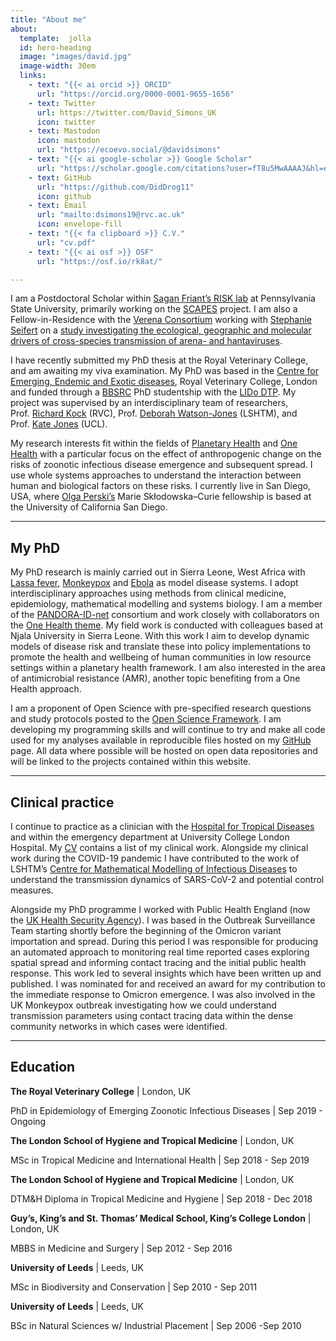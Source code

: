 ```yaml
---
title: "About me"
about:
  template:  jolla
  id: hero-heading
  image: "images/david.jpg"
  image-width: 30em
  links:
    - text: "{{< ai orcid >}} ORCID"
      url: "https://orcid.org/0000-0001-9655-1656"
    - text: Twitter
      url: https://twitter.com/David_Simons_UK
      icon: twitter
    - text: Mastodon
      icon: mastodon
      url: "https://ecoevo.social/@davidsimons"
    - text: "{{< ai google-scholar >}} Google Scholar"
      url: "https://scholar.google.com/citations?user=fT8u5MwAAAAJ&hl=en"
    - text: GitHub
      url: "https://github.com/DidDrog11"
      icon: github
    - text: Email
      url: "mailto:dsimons19@rvc.ac.uk"
      icon: envelope-fill
    - text: "{{< fa clipboard >}} C.V."
      url: "cv.pdf"
    - text: "{{< ai osf >}} OSF"
      url: "https://osf.io/rk8at/"

---
```


:::{#hero-heading}

I am a Postdoctoral Scholar within [Sagan Friant's RISK lab](https://www.saganfriant.com/) at Pennsylvania State University, primarily working on the [SCAPES](/lassa/SCAPES.qmd) project. I am also a Fellow-in-Residence with the [Verena Consortium](https://www.viralemergence.org/) working with [Stephanie Seifert](https://labs.wsu.edu/mezap/) on a [study investigating the ecological, geographic and molecular drivers of cross-species transmission of arena- and hantaviruses](/others/arena_hanta.qmd). 

I have recently submitted my PhD thesis at the Royal Veterinary College, and am awaiting my viva examination. My PhD was based in the [Centre for Emerging, Endemic and Exotic diseases](https://www.rvc.ac.uk/research/research-centres-and-facilities/ceeed), Royal Veterinary College, London and funded through a [BBSRC](https://bbsrc.ukri.org/) PhD studentship with the [LIDo DTP](https://www.lido-dtp.ac.uk/). My project was supervised by an interdisciplinary team of researchers, Prof. [Richard Kock](https://www.rvc.ac.uk/about/our-people/richard-kock) (RVC), Prof. [Deborah Watson-Jones](https://scholar.google.com/citations?user=csCh6RsAAAAJ) (LSHTM), and Prof. [Kate Jones](https://www.ucl.ac.uk/biosciences/people/prof-kate-jones) (UCL). 

My research interests fit within the fields of [Planetary Health](https://unfccc.int/climate-action/momentum-for-change/planetary-health) and [One Health](https://www.cdc.gov/onehealth/basics/index.html) with a particular focus on the effect of anthropogenic change on the risks of zoonotic infectious disease emergence and subsequent spread. I use whole  systems approaches to understand the interaction between human and biological factors on these risks. I currently live in San Diego, USA, where [Olga Perski's](https://olgaperski.com) Marie Skłodowska--Curie fellowship is based at the University of California San Diego.

:::
------------------------------------------------------------------------

## My PhD

My PhD research is mainly carried out in Sierra Leone, West Africa with [Lassa fever](https://www.cdc.gov/vhf/lassa/index.html), [Monkeypox](https://www.cdc.gov/poxvirus/monkeypox/) and [Ebola](https://www.cdc.gov/vhf/ebola/) as model disease systems. I adopt interdisciplinary approaches using methods from clinical medicine, epidemiology, mathematical modelling and systems biology. I am a member of the [PANDORA-ID-net](https://pandora.tghn.org/) consortium and work closely with collaborators on the [One Health theme](https://pandora.tghn.org/one-health/). My field work is conducted with colleagues based at Njala University in Sierra Leone. With this work I aim to develop dynamic models of disease risk and translate these into policy implementations to promote the health and wellbeing of human communities in low resource settings within a planetary health framework. I am also interested in the area of antimicrobial resistance (AMR), another topic benefiting from a One Health approach.

I am a proponent of Open Science with pre-specified research questions and study protocols posted to the [Open Science Framework](https://osf.io/dashboard). I am developing my programming skills and will continue to try and make all code used for my analyses available in reproducible files hosted on my [GitHub](https://github.com/diddrog11) page. All data where possible will be hosted on open data repositories and will be linked to the projects contained within this website.

------------------------------------------------------------------------

## Clinical practice

I continue to practice as a clinician with the [Hospital for Tropical Diseases](http://www.thehtd.org) and within the emergency department at University College London Hospital. My [CV](cv.pdf) contains a list of my clinical work. Alongside my clinical work during the COVID-19 pandemic I have contributed to the work of LSHTM's [Centre for Mathematical Modelling of Infectious Diseases](https://cmmid.github.io/topics/covid19/) to understand the transmission dynamics of SARS-CoV-2 and potential control measures.

Alongside my PhD programme I worked with Public Health England (now the [UK Health Security Agency](https://www.gov.uk/government/organisations/uk-health-security-agency)). I was based in the Outbreak Surveillance Team starting shortly before the beginning of the Omicron variant importation and spread. During this period I was responsible for producing an automated approach to monitoring real time reported cases exploring spatial spread and informing contact tracing and the initial public health response. This work led to several insights which have been written up and published. I was nominated for and received an award for my contribution to the immediate response to Omicron emergence. I was also involved in the UK Monkeypox outbreak investigating how we could understand transmission parameters using contact tracing data within the dense community networks in which cases were identified.

------------------------------------------------------------------------


## Education

**The Royal Veterinary College** \| London, UK

PhD in Epidemiology of Emerging Zoonotic Infectious Diseases \| Sep 2019 - Ongoing

**The London School of Hygiene and Tropical Medicine** \| London, UK

MSc in Tropical Medicine and International Health \| Sep 2018 - Sep 2019

**The London School of Hygiene and Tropical Medicine** \| London, UK

DTM&H Diploma in Tropical Medicine and Hygiene \| Sep 2018 - Dec 2018

**Guy's, King's and St. Thomas' Medical School, King's College London** \| London, UK

MBBS in Medicine and Surgery \| Sep 2012 - Sep 2016

**University of Leeds** \| Leeds, UK

MSc in Biodiversity and Conservation \| Sep 2010 - Sep 2011

**University of Leeds** \| Leeds, UK

BSc in Natural Sciences w/ Industrial Placement \| Sep 2006 -Sep 2010
